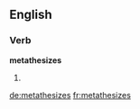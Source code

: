==English==

===Verb===
'''metathesizes'''

# {{third-person singular of|metathesize}}

[[de:metathesizes]]
[[fr:metathesizes]]